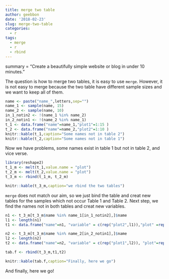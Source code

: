 ```yaml
---
title: merge two table
author: geebbon
date: '2018-02-23'
slug: merge-two-table
categories:
  - r
tags:
  - merge
  - r
  - rbind
---
```

summary = "Create a beautifully simple website or blog in under 10 minutes."

The question is how to merge two tables, it is easy to use `merge`.
However, it is not easy to merge because the two table have different sample sizes and we want to keep all of them.

```r
name <- paste("name_",letters,sep="")
name_1 <- sample(name, 15)
name_2 <- sample(name, 10)
in_1_notin2 <- !(name_1 %in% name_2)
in_2_notin1 <- !(name_2 %in% name_1)
t_1 <- data.frame("name"=name_1,"plot1"=1:15 )
t_2 <- data.frame("name"=name_2,"plot2"=1:10 )
knitr::kable(t_1,caption="Some names not in table 2")
knitr::kable(t_2,caption="Some names not in table 1")
```

Now we have problems, some names exist in table 1 but not in table 2, and vice verse. 

```r
library(reshape2)
t_1_m <- melt(t_1,value.name = "plot")
t_2_m <- melt(t_2,value.name = "plot")
t_3_m <- rbind(t_1_m, t_2_m)
```
```r
knitr::kable(t_3_m,caption="we rbind the two tables")
```

`merge` does not match our aim, so we just bind the table and creat new tables for the samples which not occur Table 1 and Table 2.
Next step, we find the names not in both tables and creat new variables.

```r
n1 <- t_3_m[t_3_m$name %in% name_1[in_1_notin2],]$name
l1 <- length(n1)
t1 <- data.frame("name"=n1, "variable" = c(rep("plot2",l1)),"plot" =rep(0,l1))

n2 <- t_3_m[t_3_m$name %in% name_2[in_2_notin1],]$name
l2 <- length(n2)
t2 <- data.frame("name"=n2, "variable" = c(rep("plot1",l2)), "plot"=rep(0,l2))

tab.f <- rbind(t_3_m,t1,t2)
```

```r
knitr::kable(tab.f,caption="Finally, here we go")
```

And finally, here we go!


